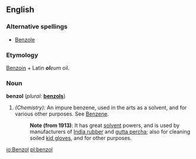 ==English==

===Alternative spellings===
*[[Benzole]]

===Etymology===
[[Benzoin]] + Latin '''''ol'''''''eum'' oil.

===Noun===
'''benzol'''  (''plural:'' '''[[benzols]]''')
#''(Chemistry):'' An impure benzene, used in the arts as a solvent, and for various other purposes. See [[Benzene]].
#:'''Note (from 1913)''': It has great [[solvent]] powers, and is used by manufacturers of [[India rubber]] and [[gutta percha]]; also for cleaning soiled [[kid gloves]], and for other purposes.

[[io:Benzol]]
[[pl:benzol]]